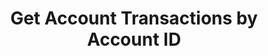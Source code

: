 ---
title: "Get Account Transactions by Account ID"
openapi: get /v1/ais/accounts/{accountId}/transactions
---